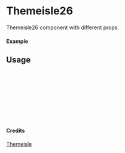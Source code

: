
<Meta of={Themeisle26} title="Themeisle/Themeisle26" />

# Themeisle26

Themeisle26 component with different props.

#### Example

<Canvas of={Themeisle26.Primary} />

## Usage

```ts
import { Themeisle26 } from "yadl-ui";

const Example = () => {
  return (
      <Themeisle26 />
  );
};

export default Example;
```

#### Credits
[Themeisle](https://themeisle.com/illustrations/)
